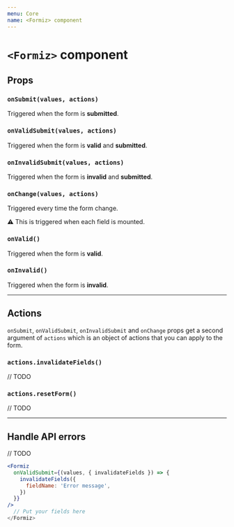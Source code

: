 ```yaml
---
menu: Core
name: <Formiz> component
---
```


# `<Formiz>` component

## Props

### `onSubmit(values, actions)`

Triggered when the form is **submitted**.

### `onValidSubmit(values, actions)`

Triggered when the form is **valid** and **submitted**.

### `onInvalidSubmit(values, actions)`

Triggered when the form is **invalid** and **submitted**.

### `onChange(values, actions)`

Triggered every time the form change.

⚠️ This is triggered when each field is mounted.

### `onValid()`

Triggered when the form is **valid**.

### `onInvalid()`

Triggered when the form is **invalid**.

---

## Actions

`onSubmit`, `onValidSubmit`, `onInvalidSubmit` and `onChange` props get a second argument of `actions` which is an object of actions that you can apply to the form.

### `actions.invalidateFields()`

// TODO

### `actions.resetForm()`

// TODO

---

## Handle API errors

// TODO

```jsx
<Formiz
  onValidSubmit={(values, { invalidateFields }) => {
    invalidateFields({
      fieldName: 'Error message',
    })
  }}
/>
  // Put your fields here
</Formiz>
```